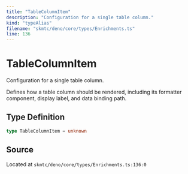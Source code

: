 ```yaml
---
title: "TableColumnItem"
description: "Configuration for a single table column."
kind: "typeAlias"
filename: "skmtc/deno/core/types/Enrichments.ts"
line: 136
---
```


# TableColumnItem

Configuration for a single table column.

Defines how a table column should be rendered, including its formatter
component, display label, and data binding path.

## Type Definition

```typescript
type TableColumnItem = unknown
```

## Source

Located at `skmtc/deno/core/types/Enrichments.ts:136:0`
